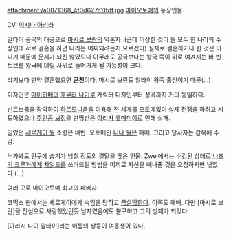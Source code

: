 attachment:/a0071368_4f0d627c11fdf.jpg
[[마이오토메]]의 등장인물.

CV: [[이시다 아키라]]

알타이 공국의 대공으로 [[마시로 브란]]의 약혼자.
(근데 이상한 것이 둘 모두 한 나라의 수장인데 서로 결혼을 하면 나라는 어찌되려는지 모르겠다)
실제로 결혼하거나 한 것은 아니기 때문에 문제가 되진 않았으나 아무래도 공국보다는 왕국 쪽이 위로 여겨지는 바 빈트브룸 왕국에 데릴 사위로 들어가게 될 가능성이 크다.

라기보다 만약 결혼했으면 '''[[근친]]'''이다. 마시로 브란도 알타이 왕족 출신이기 때문(...)

디자인은 [[마이히메]]의 [[호무라 나기]]로 캐릭터 디자인부터 성격까지 거의 동일하다.

빈트브룸을 장악하여 [[하르모니움]]을 이용해 전 세계를 오토메없이 실제 전쟁을 하려고 시도하였으나 [[주인공 보정]]을 만땅받은 [[아리카 유메미야]]로 인해 실패.

믿었던 [[세르게이 웡]] 소령은 배반.
오토메인 [[니나 웡]]은 패배.
그리고 당사자는 감옥에 수감.

누가봐도 안구에 습기가 넘칠 정도의 결말을 맺은 인물.
Zwei에서는 수감된 상태로 [[나츠키 크루거]]에게 [[차일드]]를 쓰러뜨릴 방법을 미끼로 자신을 빼내줄 것을 요청하지만 낚였다.(…)

여러 모로 마이오토메 최고의 패배자.

코믹스 판에서는 세르게이에게 속임을 당하고 [[끔살]]당한다. 이쪽도 패배. 다만 [마시로 브란]을 진심으로 사랑했었던듯 남자였음에도 불구하고 그의 방패가 되었다.

[아라시 다이 알타이]라는 이름의 쌍둥이 여동생이 있다.



